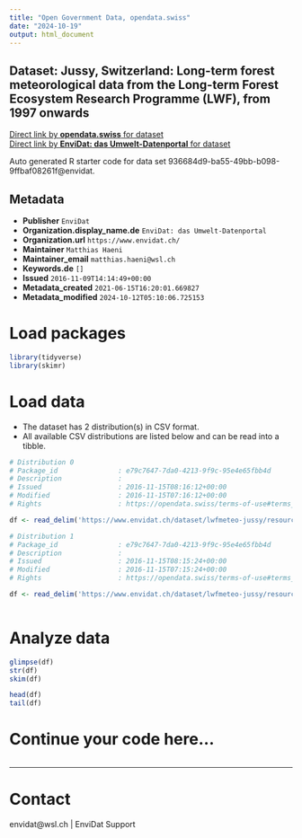 ```yaml
---
title: "Open Government Data, opendata.swiss"
date: "2024-10-19"
output: html_document
---
```


## Dataset: Jussy, Switzerland: Long-term forest meteorological data from the Long-term Forest Ecosystem Research Programme (LWF), from 1997 onwards



[Direct link by **opendata.swiss** for dataset](https://opendata.swiss/de/dataset/jussy-switzerland-long-term-forest-meteorological-data-from-the-long-term-forest-ecosystem-rese)<br>
[Direct link by **EnviDat: das Umwelt-Datenportal** for dataset](https://www.envidat.ch/#/metadata/lwfmeteo-jussy)

Auto generated R starter code for data set 936684d9-ba55-49bb-b098-9ffbaf08261f@envidat.

## Metadata

- **Publisher** `EnviDat`
- **Organization.display_name.de** `EnviDat: das Umwelt-Datenportal`
- **Organization.url** `https://www.envidat.ch/`
- **Maintainer** `Matthias Haeni`
- **Maintainer_email** `matthias.haeni@wsl.ch`
- **Keywords.de** `[]`
- **Issued** `2016-11-09T14:14:49+00:00`
- **Metadata_created** `2021-06-15T16:20:01.669827`
- **Metadata_modified** `2024-10-12T05:10:06.725153`


# Load packages

```r

library(tidyverse)
library(skimr)

```

# Load data

-   The dataset has 2 distribution(s) in CSV format.
-   All available CSV distributions are listed below and can be read into a tibble.

```r

# Distribution 0
# Package_id               : e79c7647-7da0-4213-9f9c-95e4e65fbb4d
# Description              : 
# Issued                   : 2016-11-15T08:16:12+00:00
# Modified                 : 2016-11-15T07:16:12+00:00
# Rights                   : https://opendata.swiss/terms-of-use#terms_by

df <- read_delim('https://www.envidat.ch/dataset/lwfmeteo-jussy/resource/d29d718d-5305-41ba-9d6d-811615b45586')

# Distribution 1
# Package_id               : e79c7647-7da0-4213-9f9c-95e4e65fbb4d
# Description              : 
# Issued                   : 2016-11-15T08:15:24+00:00
# Modified                 : 2016-11-15T07:15:24+00:00
# Rights                   : https://opendata.swiss/terms-of-use#terms_by

df <- read_delim('https://www.envidat.ch/dataset/lwfmeteo-jussy/resource/a3786108-900a-4eed-a325-0277a5c7000f')



```

# Analyze data

```r

glimpse(df)
str(df)
skim(df)

head(df)
tail(df)

```

# Continue your code here...

```r

```

------------------------------------------------------------------------

# Contact

envidat@wsl.ch | EnviDat Support
